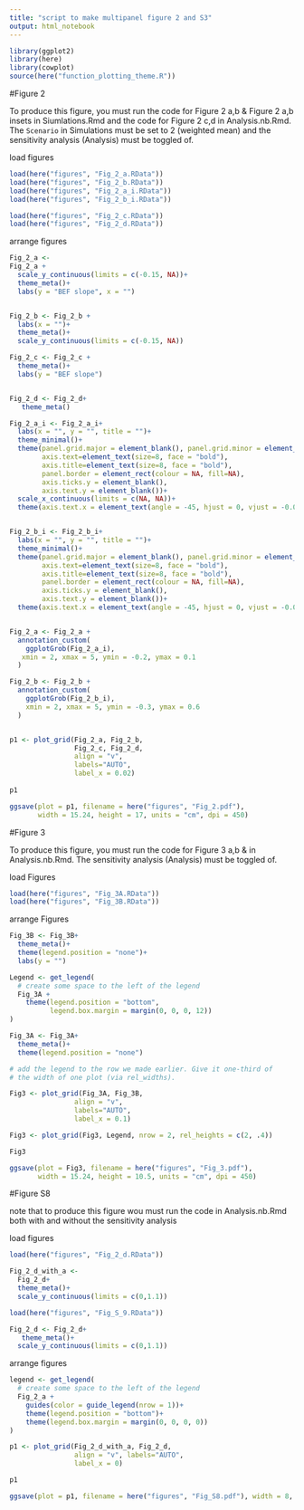 ```yaml
---
title: "script to make multipanel figure 2 and S3"
output: html_notebook
---
```


```r
library(ggplot2)
library(here)
library(cowplot)
source(here("function_plotting_theme.R"))
```



#Figure 2

To produce this figure, you must run the code for Figure 2 a,b & Figure 2 a,b insets in Siumlations.Rmd and the code for Figure 2 c,d in Analysis.nb.Rmd. The `Scenario` in Simulations must be set to 2 (weighted mean) and the sensitivity analysis  (Analysis) must be toggled of. 

load figures
```r

load(here("figures", "Fig_2_a.RData"))
load(here("figures", "Fig_2_b.RData"))
load(here("figures", "Fig_2_a_i.RData"))
load(here("figures", "Fig_2_b_i.RData"))

load(here("figures", "Fig_2_c.RData"))
load(here("figures", "Fig_2_d.RData"))
```


arrange figures
```r
Fig_2_a <- 
Fig_2_a +
  scale_y_continuous(limits = c(-0.15, NA))+
  theme_meta()+
  labs(y = "BEF slope", x = "")


Fig_2_b <- Fig_2_b +
  labs(x = "")+
  theme_meta()+
  scale_y_continuous(limits = c(-0.15, NA))

Fig_2_c <- Fig_2_c +
  theme_meta()+
  labs(y = "BEF slope")


Fig_2_d <- Fig_2_d+
   theme_meta()

Fig_2_a_i <- Fig_2_a_i+
  labs(x = "", y = "", title = "")+
  theme_minimal()+
  theme(panel.grid.major = element_blank(), panel.grid.minor = element_blank(),
        axis.text=element_text(size=8, face = "bold"),
        axis.title=element_text(size=8, face = "bold"),
        panel.border = element_rect(colour = NA, fill=NA),
        axis.ticks.y = element_blank(),
        axis.text.y = element_blank())+
  scale_x_continuous(limits = c(NA, NA))+
  theme(axis.text.x = element_text(angle = -45, hjust = 0, vjust = -0.05))


Fig_2_b_i <- Fig_2_b_i+
  labs(x = "", y = "", title = "")+
  theme_minimal()+ 
  theme(panel.grid.major = element_blank(), panel.grid.minor = element_blank(),
        axis.text=element_text(size=8, face = "bold"),
        axis.title=element_text(size=8, face = "bold"),
        panel.border = element_rect(colour = NA, fill=NA),
        axis.ticks.y = element_blank(),
        axis.text.y = element_blank())+
  theme(axis.text.x = element_text(angle = -45, hjust = 0, vjust = -0.05))


Fig_2_a <- Fig_2_a +
  annotation_custom(
    ggplotGrob(Fig_2_a_i),
   xmin = 2, xmax = 5, ymin = -0.2, ymax = 0.1
  )

Fig_2_b <- Fig_2_b +
  annotation_custom(
    ggplotGrob(Fig_2_b_i),
    xmin = 2, xmax = 5, ymin = -0.3, ymax = 0.6
  )


p1 <- plot_grid(Fig_2_a, Fig_2_b,
                Fig_2_c, Fig_2_d, 
                align = "v",
                labels="AUTO",
                label_x = 0.02)
         
p1

ggsave(plot = p1, filename = here("figures", "Fig_2.pdf"), 
       width = 15.24, height = 17, units = "cm", dpi = 450)


```

#Figure 3

To produce this figure, you must run the code for Figure 3 a,b & in Analysis.nb.Rmd. The sensitivity analysis  (Analysis) must be toggled of. 

load Figures
```r
load(here("figures", "Fig_3A.RData"))
load(here("figures", "Fig_3B.RData"))
```


arrange Figures
```r
Fig_3B <- Fig_3B+
  theme_meta()+
  theme(legend.position = "none")+
  labs(y = "")

Legend <- get_legend(
  # create some space to the left of the legend
  Fig_3A + 
    theme(legend.position = "bottom", 
          legend.box.margin = margin(0, 0, 0, 12))
)

Fig_3A <- Fig_3A+
  theme_meta()+
  theme(legend.position = "none")

# add the legend to the row we made earlier. Give it one-third of 
# the width of one plot (via rel_widths).

Fig3 <- plot_grid(Fig_3A, Fig_3B,
                align = "v",
                labels="AUTO",
                label_x = 0.1)

Fig3 <- plot_grid(Fig3, Legend, nrow = 2, rel_heights = c(2, .4))

Fig3

ggsave(plot = Fig3, filename = here("figures", "Fig_3.pdf"), 
       width = 15.24, height = 10.5, units = "cm", dpi = 450)
```


#Figure S8

note that to produce this figure wou must run the code in Analysis.nb.Rmd both with and without the sensitivity analysis

load figures
```r
load(here("figures", "Fig_2_d.RData"))

Fig_2_d_with_a <- 
  Fig_2_d+
  theme_meta()+
  scale_y_continuous(limits = c(0,1.1))

load(here("figures", "Fig_S_9.RData"))

Fig_2_d <- Fig_2_d+
   theme_meta()+
  scale_y_continuous(limits = c(0,1.1))
```


arrange figures
```r

legend <- get_legend(
  # create some space to the left of the legend
  Fig_2_a + 
    guides(color = guide_legend(nrow = 1))+
    theme(legend.position = "bottom")+
    theme(legend.box.margin = margin(0, 0, 0, 0))
)

p1 <- plot_grid(Fig_2_d_with_a, Fig_2_d, 
                align = "v", labels="AUTO",
                label_x = 0)

p1

ggsave(plot = p1, filename = here("figures", "Fig_S8.pdf"), width = 8, height = 4)


```
